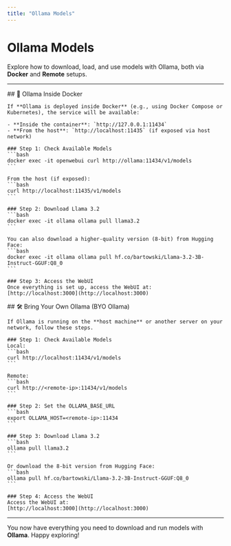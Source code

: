 ```yaml
---
title: "Ollama Models"
---
```



# Ollama Models

Explore how to download, load, and use models with Ollama, both via **Docker** and **Remote** setups.

---

<Tabs groupId="ollama-setup">
  <TabItem value="docker-ollama" label="Ollama Inside Docker">
    ## 🐳 Ollama Inside Docker

    If **Ollama is deployed inside Docker** (e.g., using Docker Compose or Kubernetes), the service will be available:

    - **Inside the container**: `http://127.0.0.1:11434`
    - **From the host**: `http://localhost:11435` (if exposed via host network)

    ### Step 1: Check Available Models
    ```bash
    docker exec -it openwebui curl http://ollama:11434/v1/models
    ```

    From the host (if exposed):
    ```bash
    curl http://localhost:11435/v1/models
    ```

    ### Step 2: Download Llama 3.2
    ```bash
    docker exec -it ollama ollama pull llama3.2
    ```

    You can also download a higher-quality version (8-bit) from Hugging Face:
    ```bash
    docker exec -it ollama ollama pull hf.co/bartowski/Llama-3.2-3B-Instruct-GGUF:Q8_0
    ```

    ### Step 3: Access the WebUI
    Once everything is set up, access the WebUI at:
    [http://localhost:3000](http://localhost:3000)
  </TabItem>

  <TabItem value="byo-ollama" label="BYO Ollama (External Ollama)">
    ## 🛠️ Bring Your Own Ollama (BYO Ollama)

    If Ollama is running on the **host machine** or another server on your network, follow these steps.

    ### Step 1: Check Available Models
    Local:
    ```bash
    curl http://localhost:11434/v1/models
    ```

    Remote:
    ```bash
    curl http://<remote-ip>:11434/v1/models
    ```

    ### Step 2: Set the OLLAMA_BASE_URL
    ```bash
    export OLLAMA_HOST=<remote-ip>:11434
    ```

    ### Step 3: Download Llama 3.2
    ```bash
    ollama pull llama3.2
    ```

    Or download the 8-bit version from Hugging Face:
    ```bash
    ollama pull hf.co/bartowski/Llama-3.2-3B-Instruct-GGUF:Q8_0
    ```

    ### Step 4: Access the WebUI
    Access the WebUI at:
    [http://localhost:3000](http://localhost:3000)
  </TabItem>
</Tabs>

---

You now have everything you need to download and run models with **Ollama**. Happy exploring!
